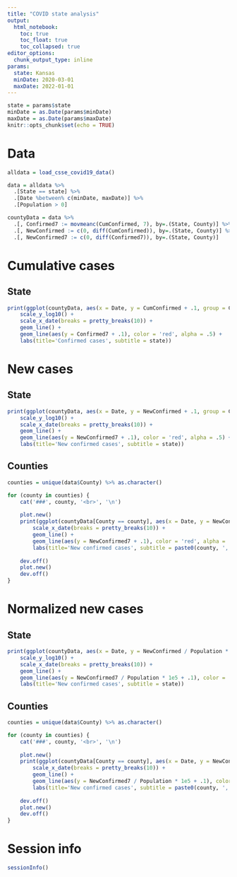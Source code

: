 ```yaml
---
title: "COVID state analysis"
output: 
  html_notebook:
    toc: true
    toc_float: true
    toc_collapsed: true
editor_options: 
  chunk_output_type: inline
params:
  state: Kansas
  minDate: 2020-03-01
  maxDate: 2022-01-01
---
```


```r
state = params$state
minDate = as.Date(params$minDate)
maxDate = as.Date(params$maxDate)
knitr::opts_chunk$set(echo = TRUE)
```

# Data
```r
alldata = load_csse_covid19_data()

data = alldata %>%
  .[State == state] %>%
  .[Date %between% c(minDate, maxDate)] %>%
  .[Population > 0]
```

```r
countyData = data %>%
  .[, Confirmed7 := movmeanc(CumConfirmed, 7), by=.(State, County)] %>%
  .[, NewConfirmed := c(0, diff(CumConfirmed)), by=.(State, County)] %>%
  .[, NewConfirmed7 := c(0, diff(Confirmed7)), by=.(State, County)]
```

# Cumulative cases

## State
```r
print(ggplot(countyData, aes(x = Date, y = CumConfirmed + .1, group = County)) +
    scale_y_log10() +
    scale_x_date(breaks = pretty_breaks(10)) +
    geom_line() +
    geom_line(aes(y = Confirmed7 + .1), color = 'red', alpha = .5) +
    labs(title='Confirmed cases', subtitle = state))
```

# New cases
## State
```r
print(ggplot(countyData, aes(x = Date, y = NewConfirmed + .1, group = County)) +
    scale_y_log10() +
    scale_x_date(breaks = pretty_breaks(10)) +
    geom_line() +
    geom_line(aes(y = NewConfirmed7 + .1), color = 'red', alpha = .5) +
    labs(title='New confirmed cases', subtitle = state))
```

## Counties {.tabset .tabset-pills}
```r
counties = unique(data$County) %>% as.character()

for (county in counties) {
    cat('###', county, '<br>', '\n')
    
    plot.new()
    print(ggplot(countyData[County == county], aes(x = Date, y = NewConfirmed + .1)) +
        scale_x_date(breaks = pretty_breaks(10)) +
        geom_line() +
        geom_line(aes(y = NewConfirmed7 + .1), color = 'red', alpha = .5) +
        labs(title='New confirmed cases', subtitle = paste0(county, ', ', state)))
    
    dev.off()
    plot.new()
    dev.off()
}
```


# Normalized new cases
## State
```r
print(ggplot(countyData, aes(x = Date, y = NewConfirmed / Population * 1e5 + .1, group = County)) +
    scale_y_log10() +
    scale_x_date(breaks = pretty_breaks(10)) +
    geom_line() +
    geom_line(aes(y = NewConfirmed7 / Population * 1e5 + .1), color = 'red', alpha = .5) +
    labs(title='New confirmed cases', subtitle = state))
```

## Counties {.tabset .tabset-pills}
```r
counties = unique(data$County) %>% as.character()

for (county in counties) {
    cat('###', county, '<br>', '\n')
    
    plot.new()
    print(ggplot(countyData[County == county], aes(x = Date, y = NewConfirmed / Population * 1e5 + .1)) +
        scale_x_date(breaks = pretty_breaks(10)) +
        geom_line() +
        geom_line(aes(y = NewConfirmed7 / Population * 1e5 + .1), color = 'red', alpha = .5) +
        labs(title='New confirmed cases', subtitle = paste0(county, ', ', state)))
    
    dev.off()
    plot.new()
    dev.off()
}
```

# Session info
```r
sessionInfo()
```

